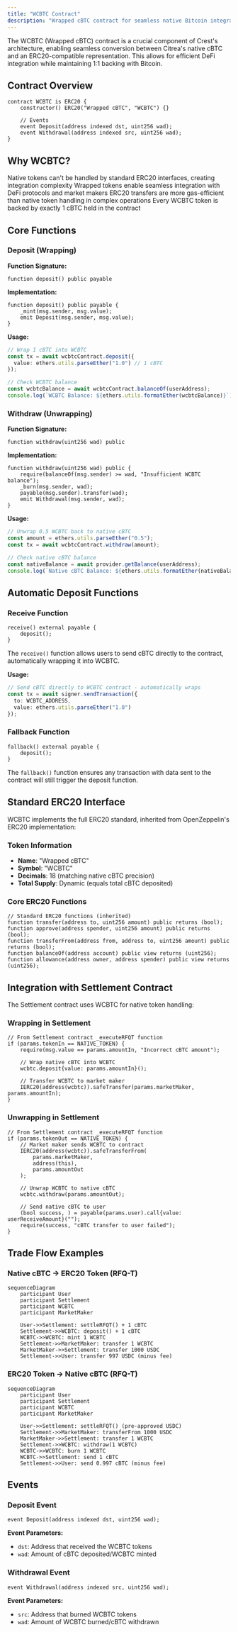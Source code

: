 ```yaml
---
title: "WCBTC Contract"
description: "Wrapped cBTC contract for seamless native Bitcoin integration"
---
```


The WCBTC (Wrapped cBTC) contract is a crucial component of Crest's architecture, enabling seamless conversion between Citrea's native cBTC and an ERC20-compatible representation. This allows for efficient DeFi integration while maintaining 1:1 backing with Bitcoin.

## Contract Overview

```solidity
contract WCBTC is ERC20 {
    constructor() ERC20("Wrapped cBTC", "WCBTC") {}

    // Events
    event Deposit(address indexed dst, uint256 wad);
    event Withdrawal(address indexed src, uint256 wad);
}
```

## Why WCBTC?

<CardGroup cols={2}>
  <Card title="Native Token Challenges" icon="triangle-exclamation">
    Native tokens can't be handled by standard ERC20 interfaces, creating integration complexity
  </Card>
  <Card title="DeFi Compatibility" icon="handshake">
    Wrapped tokens enable seamless integration with DeFi protocols and market makers
  </Card>
  <Card title="Gas Efficiency" icon="bolt">
    ERC20 transfers are more gas-efficient than native token handling in complex operations
  </Card>
  <Card title="1:1 Backing" icon="scale-balanced">
    Every WCBTC token is backed by exactly 1 cBTC held in the contract
  </Card>
</CardGroup>

## Core Functions

### Deposit (Wrapping)

**Function Signature:**
```solidity
function deposit() public payable
```

**Implementation:**
```solidity
function deposit() public payable {
    _mint(msg.sender, msg.value);
    emit Deposit(msg.sender, msg.value);
}
```

**Usage:**
```typescript
// Wrap 1 cBTC into WCBTC
const tx = await wcbtcContract.deposit({
  value: ethers.utils.parseEther("1.0") // 1 cBTC
});

// Check WCBTC balance
const wcbtcBalance = await wcbtcContract.balanceOf(userAddress);
console.log(`WCBTC Balance: ${ethers.utils.formatEther(wcbtcBalance)}`);
```

### Withdraw (Unwrapping)

**Function Signature:**
```solidity
function withdraw(uint256 wad) public
```

**Implementation:**
```solidity
function withdraw(uint256 wad) public {
    require(balanceOf(msg.sender) >= wad, "Insufficient WCBTC balance");
    _burn(msg.sender, wad);
    payable(msg.sender).transfer(wad);
    emit Withdrawal(msg.sender, wad);
}
```

**Usage:**
```typescript
// Unwrap 0.5 WCBTC back to native cBTC
const amount = ethers.utils.parseEther("0.5");
const tx = await wcbtcContract.withdraw(amount);

// Check native cBTC balance
const nativeBalance = await provider.getBalance(userAddress);
console.log(`Native cBTC Balance: ${ethers.utils.formatEther(nativeBalance)}`);
```

## Automatic Deposit Functions

### Receive Function

```solidity
receive() external payable {
    deposit();
}
```

The `receive()` function allows users to send cBTC directly to the contract, automatically wrapping it into WCBTC.

**Usage:**
```typescript
// Send cBTC directly to WCBTC contract - automatically wraps
const tx = await signer.sendTransaction({
  to: WCBTC_ADDRESS,
  value: ethers.utils.parseEther("1.0")
});
```

### Fallback Function

```solidity
fallback() external payable {
    deposit();
}
```

The `fallback()` function ensures any transaction with data sent to the contract will still trigger the deposit function.

## Standard ERC20 Interface

WCBTC implements the full ERC20 standard, inherited from OpenZeppelin's ERC20 implementation:

### Token Information
- **Name**: "Wrapped cBTC"
- **Symbol**: "WCBTC"
- **Decimals**: 18 (matching native cBTC precision)
- **Total Supply**: Dynamic (equals total cBTC deposited)

### Core ERC20 Functions

```solidity
// Standard ERC20 functions (inherited)
function transfer(address to, uint256 amount) public returns (bool);
function approve(address spender, uint256 amount) public returns (bool);
function transferFrom(address from, address to, uint256 amount) public returns (bool);
function balanceOf(address account) public view returns (uint256);
function allowance(address owner, address spender) public view returns (uint256);
```

## Integration with Settlement Contract

The Settlement contract uses WCBTC for native token handling:

### Wrapping in Settlement

```solidity
// From Settlement contract _executeRFQT function
if (params.tokenIn == NATIVE_TOKEN) {
    require(msg.value == params.amountIn, "Incorrect cBTC amount");

    // Wrap native cBTC into WCBTC
    wcbtc.deposit{value: params.amountIn}();

    // Transfer WCBTC to market maker
    IERC20(address(wcbtc)).safeTransfer(params.marketMaker, params.amountIn);
}
```

### Unwrapping in Settlement

```solidity
// From Settlement contract _executeRFQT function
if (params.tokenOut == NATIVE_TOKEN) {
    // Market maker sends WCBTC to contract
    IERC20(address(wcbtc)).safeTransferFrom(
        params.marketMaker,
        address(this),
        params.amountOut
    );

    // Unwrap WCBTC to native cBTC
    wcbtc.withdraw(params.amountOut);

    // Send native cBTC to user
    (bool success, ) = payable(params.user).call{value: userReceiveAmount}("");
    require(success, "cBTC transfer to user failed");
}
```

## Trade Flow Examples

### Native cBTC → ERC20 Token (RFQ-T)

```mermaid
sequenceDiagram
    participant User
    participant Settlement
    participant WCBTC
    participant MarketMaker

    User->>Settlement: settleRFQT() + 1 cBTC
    Settlement->>WCBTC: deposit() + 1 cBTC
    WCBTC->>WCBTC: mint 1 WCBTC
    Settlement->>MarketMaker: transfer 1 WCBTC
    MarketMaker->>Settlement: transfer 1000 USDC
    Settlement->>User: transfer 997 USDC (minus fee)
```

### ERC20 Token → Native cBTC (RFQ-T)

```mermaid
sequenceDiagram
    participant User
    participant Settlement
    participant WCBTC
    participant MarketMaker

    User->>Settlement: settleRFQT() (pre-approved USDC)
    Settlement->>MarketMaker: transferFrom 1000 USDC
    MarketMaker->>Settlement: transfer 1 WCBTC
    Settlement->>WCBTC: withdraw(1 WCBTC)
    WCBTC->>WCBTC: burn 1 WCBTC
    WCBTC->>Settlement: send 1 cBTC
    Settlement->>User: send 0.997 cBTC (minus fee)
```

## Events

### Deposit Event

```solidity
event Deposit(address indexed dst, uint256 wad);
```

**Event Parameters:**
- `dst`: Address that received the WCBTC tokens
- `wad`: Amount of cBTC deposited/WCBTC minted

### Withdrawal Event

```solidity
event Withdrawal(address indexed src, uint256 wad);
```

**Event Parameters:**
- `src`: Address that burned WCBTC tokens
- `wad`: Amount of WCBTC burned/cBTC withdrawn
